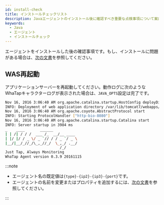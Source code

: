 ```yaml
---
id: install-check
title: インストールチェックリスト
description: Javaエージェントのインストール後に確認すべき重要な点検事項について案内します。JAVA_OPTS設定の正確性、アプリケーションサーバーの再起動の必要性、およびモニタリングサービスによるエージェント接続性の検証が含まれます。
keywords:
  - Java
  - エージェント
  - インストールチェック
---
```


エージェントをインストールした後の確認事項です。もし、インストールに問題がある場合は、[次の文書](agent-troubleshooting)を参照してください。

## WAS再起動

アプリケーションサーバーを再起動してください。動作ログに次のようなWhaTapキャラクターログが表示された場合は、`JAVA_OPTS`設定は完了です。

```bash
Nov 16, 2016 3:06:40 AM org.apache.catalina.startup.HostConfig deployDirectory
INFO: Deployment of web application directory /var/lib/tomcat7/webapps/ROOT has finished in 577 ms
Nov 16, 2016 3:06:40 AM org.apache.coyote.AbstractProtocol start
INFO: Starting ProtocolHandler ["http-bio-8080"]
Nov 16, 2016 3:06:40 AM org.apache.catalina.startup.Catalina start
INFO: Server startup in 3984 ms
_  	 ____       ______
| | /| / / /  ___ /_  __/__ ____
| |/ |/ / _ \/ _ `// / / _ `/ _ \
|__/|__/_//_/\_,_//_/  \_,_/ .__/
        	             /_/
Just Tap, Always Monitoring
WhaTap Agent version 0.3.9 20161115
```


<Checkagentconnection />

:::note

- エージェント名の既定値は`{type}-{ip2}-{ip3}-{port}`です。
- エージェントの名前を変更またはプロパティを追加するには、[次の文書](agent-name)を参照してください。

:::
